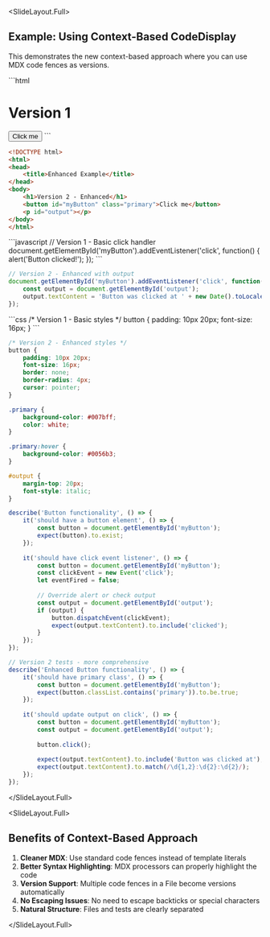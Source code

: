 
<SlideLayout.Full>
## Example: Using Context-Based CodeDisplay

This demonstrates the new context-based approach where you can use MDX code fences as versions.

<CodeDisplay height="500px">
  <File name="index.html">
```html
<!DOCTYPE html>
<html>
<head>
    <title>Simple Example</title>
</head>
<body>
    <h1>Version 1</h1>
    <button id="myButton">Click me</button>
</body>
</html>
```

```html
<!DOCTYPE html>
<html>
<head>
    <title>Enhanced Example</title>
</head>
<body>
    <h1>Version 2 - Enhanced</h1>
    <button id="myButton" class="primary">Click me</button>
    <p id="output"></p>
</body>
</html>
```
  </File>
  
  <File name="app.js">
```javascript
// Version 1 - Basic click handler
document.getElementById('myButton').addEventListener('click', function() {
    alert('Button clicked!');
});
```

```javascript
// Version 2 - Enhanced with output
document.getElementById('myButton').addEventListener('click', function() {
    const output = document.getElementById('output');
    output.textContent = 'Button was clicked at ' + new Date().toLocaleTimeString();
});
```
  </File>
  
  <File name="style.css">
```css
/* Version 1 - Basic styles */
button {
    padding: 10px 20px;
    font-size: 16px;
}
```

```css
/* Version 2 - Enhanced styles */
button {
    padding: 10px 20px;
    font-size: 16px;
    border: none;
    border-radius: 4px;
    cursor: pointer;
}

.primary {
    background-color: #007bff;
    color: white;
}

.primary:hover {
    background-color: #0056b3;
}

#output {
    margin-top: 20px;
    font-style: italic;
}
```
  </File>
  
  <Tests>
    
```javascript
describe('Button functionality', () => {
    it('should have a button element', () => {
        const button = document.getElementById('myButton');
        expect(button).to.exist;
    });
    
    it('should have click event listener', () => {
        const button = document.getElementById('myButton');
        const clickEvent = new Event('click');
        let eventFired = false;
        
        // Override alert or check output
        const output = document.getElementById('output');
        if (output) {
            button.dispatchEvent(clickEvent);
            expect(output.textContent).to.include('clicked');
        }
    });
});
```

```javascript
// Version 2 tests - more comprehensive
describe('Enhanced Button functionality', () => {
    it('should have primary class', () => {
        const button = document.getElementById('myButton');
        expect(button.classList.contains('primary')).to.be.true;
    });
    
    it('should update output on click', () => {
        const button = document.getElementById('myButton');
        const output = document.getElementById('output');
        
        button.click();
        
        expect(output.textContent).to.include('Button was clicked at');
        expect(output.textContent).to.match(/\d{1,2}:\d{2}:\d{2}/);
    });
});
```
    
  </Tests>
</CodeDisplay>

</SlideLayout.Full>

<SlideLayout.Full>
## Benefits of Context-Based Approach

1. **Cleaner MDX**: Use standard code fences instead of template literals
2. **Better Syntax Highlighting**: MDX processors can properly highlight the code
3. **Version Support**: Multiple code fences in a File become versions automatically
4. **No Escaping Issues**: No need to escape backticks or special characters
5. **Natural Structure**: Files and tests are clearly separated

</SlideLayout.Full>